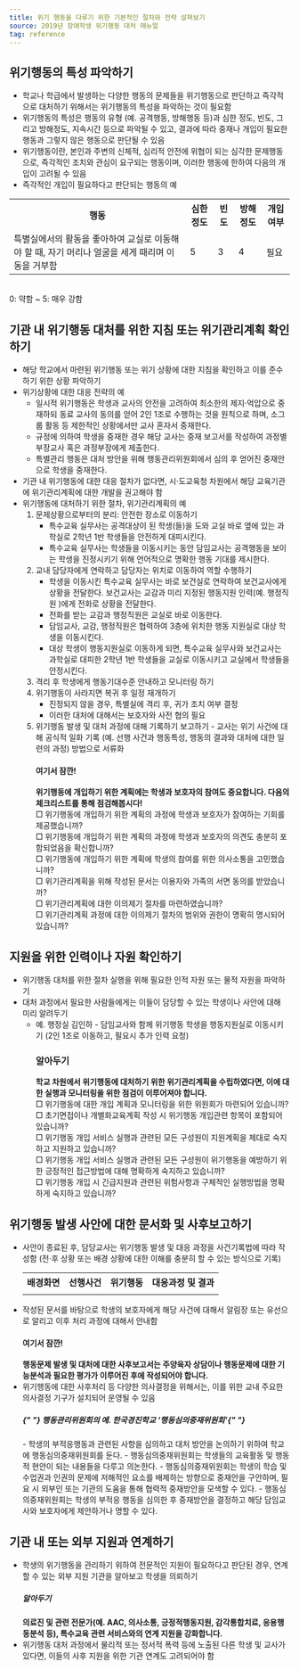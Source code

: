 ```yaml
---
title: 위기 행동을 다루기 위한 기본적인 절차와 전략 살펴보기
source: 2019년 장애학생 위기행동 대처 매뉴얼
tag: reference
---
```


## 위기행동의 특성 파악하기

- 학교나 학급에서 발생하는 다양한 행동의 문제들을 위기행동으로 판단하고 즉각적으로 대처하기 위해서는 위기행동의 특성을 파악하는 것이 필요함
- 위기행동의 특성은 행동의 유형 (예. 공격행동, 방해행동 등)과 심한 정도, 빈도, 그리고 방해정도, 지속시간 등으로 파악될 수 있고, 결과에 따라 중재나 개입이 필요한 행동과 그렇지 않은 행동으로 판단될 수 있음
- 위기행동이란, 본인과 주변의 신체적, 심리적 안전에 위협이 되는 심각한 문제행동으로, 즉각적인 조치와 관심이 요구되는 행동이며, 이러한 행동에 한하여 다음의 개입이 고려될 수 있음
- 즉각적인 개입이 필요하다고 판단되는 행동의 예

<table
  style={{
    borderCollapse: "collapse",
    padding: "10px",
    border: "1px solid black",
    width: "100%",
    margin: "30px"
  }}
>
  <tr>
    <th style={{ borderCollapse: "collapse", border: "1px solid black" }}>
      행동
    </th>
    <th style={{ borderCollapse: "collapse", border: "1px solid black" }}>
      심한정도
    </th>
    <th style={{ borderCollapse: "collapse", border: "1px solid black" }}>
      빈도
    </th>
    <th style={{ borderCollapse: "collapse", border: "1px solid black" }}>
      방해정도
    </th>
    <th style={{ borderCollapse: "collapse", border: "1px solid black" }}>
      개입여부
    </th>
  </tr>
  <tr>
    <td
      style={{
        borderCollapse: "collapse",
        border: "1px solid black",
        textAlign: "center",
      }}
    >
      특별실에서의 활동을 좋아하여 교실로 이동해야 할 때, 자기 머리나 얼굴을
      세게 때리며 이동을 거부함
    </td>
    <td
      style={{
        borderCollapse: "collapse",
        border: "1px solid black",
        textAlign: "center",
      }}
    >
      5
    </td>
    <td
      style={{
        borderCollapse: "collapse",
        border: "1px solid black",
        textAlign: "center",
      }}
    >
      3
    </td>
    <td
      style={{
        borderCollapse: "collapse",
        border: "1px solid black",
        textAlign: "center",
      }}
    >
      4
    </td>
    <td
      style={{
        borderCollapse: "collapse",
        border: "1px solid black",
        textAlign: "center",
      }}
    >
      필요
    </td>
  </tr>
</table>

<br /> 0: 약함 ~ 5: 매우 강함

## 기관 내 위기행동 대처를 위한 지침 또는 위기관리계획 확인하기

- 해당 학교에서 마련된 위기행동 또는 위기 상황에 대한 지침을 확인하고 이를 준수하기 위한 상황 파악하기
- 위기상황에 대한 대응 전략의 예
  - 일시적 위기행동은 학생과 교사의 안전을 고려하여 최소한의 제지·억압으로 중재하되 동료 교사의 동의를 얻어 2인 1조로 수행하는 것을 원칙으로 하며, 소그룹 활동 등 제한적인 상황에서만 교사 혼자서 중재한다.
  - 규정에 의하여 학생을 중재한 경우 해당 교사는 중재 보고서를 작성하여 과정별 부장교사 혹은 과정부장에게 제출한다.
  - 특별관리 행동은 대처 방안을 위해 행동관리위원회에서 심의 후 얻어진 중재안으로 학생을 중재한다.
- 기관 내 위기행동에 대한 대응 절차가 없다면, 시·도교육청 차원에서 해당 교육기관에 위기관리계획에 대한 개발을 권고해야 함
- 위기행동에 대처하기 위한 절차, 위기관리계획의 예
  1. 문제상황으로부터의 분리: 안전한 장소로 이동하기
     - 특수교육 실무사는 공격대상이 된 학생(들)을 도와 교실 바로 옆에 있는 과학실로 2학년 1반 학생들을 안전하게 대피시킨다.
     - 특수교육 실무사는 학생들을 이동시키는 동안 담임교사는 공격행동을 보이는 학생을 진정시키기 위해 언어적으로 명확한 행동 기대를 제시한다.
  2. 교내 담당자에게 연락하고 담당자는 위치로 이동하여 역할 수행하기
     - 학생을 이동시킨 특수교육 실무사는 바로 보건실로 연락하여 보건교사에게 상황을 전달한다. 보건교사는 교감과 미리 지정된 행동지원 인력(예. 행정직원 )에게 전화로 상황을 전달한다.
     - 전화를 받는 교감과 행정직원은 교실로 바로 이동한다.
     - 담임교사, 교감, 행정직원은 협력하여 3층에 위치한 행동 지원실로 대상 학생을 이동시킨다.
     - 대상 학생이 행동지원실로 이동하게 되면, 특수교육 실무사와 보건교사는 과학실로 대피한 2학년 1반 학생들을 교실로 이동시키고 교실에서 학생들을 안정시킨다.
  3. 격리 후 학생에게 행동기대수준 안내하고 모니터링 하기
  4. 위기행동이 사라지면 복귀 후 일정 재개하기
     - 진정되지 않을 경우, 특별실에 격리 후, 귀가 조치 여부 결정
     - 이러한 대처에 대해서는 보호자와 사전 협의 필요
  5. 위기행동 발생 및 대처 과정에 대해 기록하기 보고하기 - 교사는 위기 사건에 대해 공식적 일화 기록 (예. 선행 사건과 행동특성, 행동의 결과와 대처에 대한 일련의 과정) 방법으로 서류화
     <div
       style={{
         padding: "10px 20px",
         backgroundColor: "aliceblue",
         width: "auto",
         borderRadius: "10px",
         margin: "30px"
       }}
     >
       <h4> 여기서 잠깐! </h4>
       <strong>
          위기행동에 개입하기 위한 계획에는 학생과 보호자의 참여도 중요합니다.
          다음의 체크리스트를 통해 점검해봅시다!
       </strong>
       <br /><span style={{fontSize: '0.9em'}}>□ 위기행동에 개입하기 위한 계획의 과정에 학생과 보호자가 참여하는
       기회를 제공했습니까?</span>
       <br /><span style={{fontSize: '0.9em'}}>□ 위기행동에 개입하기 위한 계획의 과정에 학생과 보호자의 의견도 충분히
       포함되었음을 확신합니까?</span>
       <br /><span style={{fontSize: '0.9em'}}>□ 위기행동에 개입하기 위한 계획에 학생의 참여를 위한 의사소통을
       고민했습니까?</span>
       <br /><span style={{fontSize: '0.9em'}}>□ 위기관리계획을 위해 작성된 문서는 이용자와 가족의 서면 동의를 받았습니까?</span>
       <br /><span style={{fontSize: '0.9em'}}>□ 위기관리계획에 대한 이의제기 절차를 마련하였습니까?</span>
       <br /><span style={{fontSize: '0.9em'}}>□ 위기관리계획 과정에 대한 이의제기 절차의 범위와 권한이 명확히 명시되어
       있습니까?</span>
     </div>

## 지원을 위한 인력이나 자원 확인하기

- 위기행동 대처를 위한 절차 실행을 위해 필요한 인적 자원 또는 물적 자원을 파악하기
- 대처 과정에서 필요한 사람들에게는 이들이 담당할 수 있는 학생이나 사안에 대해 미리 알려두기
  - 예. 행정실 김인하 - 담임교사와 함께 위기행동 학생을 행동지원실로 이동시키기 (2인 1조로 이동하고, 필요시 추가 인력 요청)
    <div
      style={{
         padding: "10px 20px",
         backgroundColor: "aliceblue",
         width: "auto",
         borderRadius: "10px",
         margin: "30px"
       }}
    >
      <h3> 알아두기 </h3>
      <strong>
        학교 차원에서 위기행동에 대처하기 위한 위기관리계획을 수립하였다면, 이에
        대한 실행과 모니터링을 위한 점검이 이루어져야 합니다.
      </strong>
      <br /><span style={{fontSize: '0.9em'}}>□ 위기행동에 대한 개입 계획과 모니터링을 위한 위원회가 마련되어
      있습니까?</span>
      <br /><span style={{fontSize: '0.9em'}}>□ 초기면접이나 개별화교육계획 작성 시 위기행동 개입관련 항목이 포함되어
      있습니까?</span>
      <br /><span style={{fontSize: '0.9em'}}>□ 위기행동 개입 서비스 실행과 관련된 모든 구성원이 지원계획을 제대로
      숙지하고 지원하고 있습니까?</span>
      <br /><span style={{fontSize: '0.9em'}}>□ 위기행동 개입 서비스 실행과 관련된 모든 구성원이 위기행동을 예방하기
      위한 긍정적인 접근방법에 대해 명확하게 숙지하고 있습니까?</span>
      <br /><span style={{fontSize: '0.9em'}}>□ 위기행동 개입 시 긴급지원과 관련된 위험사항과 구체적인 실행방법을
      명확하게 숙지하고 있습니까?</span>
    </div>

## 위기행동 발생 사안에 대한 문서화 및 사후보고하기

- 사안이 종료된 후, 담당교사는 위기행동 발생 및 대응 과정을 사건기록법에 따라 작성함 (전·후 상황 또는 배경 상황에 대한 이해를 충분히 할 수 있는 방식으로 기록)
  <table
    style={{
      borderCollapse: "collapse",
      padding: "10px",
      border: "1px solid black",
      width: "100%",
      margin: "30px"
    }}
  >
    <tr>
      <th style={{ borderCollapse: "collapse", border: "1px solid black", textAlign: "center"}}>
        배경화면
      </th>
      <th style={{ borderCollapse: "collapse", border: "1px solid black", textAlign: "center" }}>
        선행사건
      </th>
      <th style={{ borderCollapse: "collapse", border: "1px solid black", textAlign: "center" }}>
        위기행동
      </th>
      <th style={{ borderCollapse: "collapse", border: "1px solid black", textAlign: "center" }}>
        대응과정 및 결과
      </th>
    </tr>
    <tr>
      <td
        style={{
          borderCollapse: "collapse",
          border: "1px solid black",
          height: "100px",
        }}
      ></td>
      <td
        style={{
          borderCollapse: "collapse",
          border: "1px solid black",
          height: "100px",
        }}
      ></td>
      <td
        style={{
          borderCollapse: "collapse",
          border: "1px solid black",
          height: "100px",
        }}
      ></td>
      <td
        style={{
          borderCollapse: "collapse",
          border: "1px solid black",
          height: "100px",
        }}
      ></td>
    </tr>
  </table>
- 작성된 문서를 바탕으로 학생의 보호자에게 해당 사건에 대해서 알림장 또는 유선으로 알리고 이후 처리 과정에 대해서 안내함
  <div
    style={{
         padding: "10px 20px",
         backgroundColor: "aliceblue",
         width: "auto",
         borderRadius: "10px",
         margin: "30px"
       }}
  >
    <h4> 여기서 잠깐! </h4>
    <strong>
      행동문제 발생 및 대처에 대한 사후보고서는 주양육자 상담이나 행동문제에
      대한 기능분석과 필요한 평가가 이루어진 후에 작성되어야 합니다.
    </strong>
  </div>
- 위기행동에 대한 사후처리 등 다양한 의사결정을 위해서는, 이를 위한 교내 주요한 의사결정 기구가 설치되어 운영될 수 있음
  <div
    style={{
         padding: "10px 20px",
         backgroundColor: "aliceblue",
         width: "auto",
         borderRadius: "10px",
         margin: "30px"
       }}
  >
    <h5>
      {" "}
      <span style={{ color: "skyblue" }}>행동관리위원회의 예.</span> 한국경진학교
      ‘행동심의중재위원회’{" "}
    </h5>
    - 학생의 부적응행동과 관련된 사항을 심의하고 대처 방안을 논의하기 위하여 학교에
    행동심의중재위원회를 둔다. - 행동심의중재위원회는 학생들의 교육활동 및 행동적
    현안이 되는 내용들을 다루고 의논한다. - 행동심의중재위원회는 학생의 학습 및 수업권과
    인권의 문제에 저해적인 요소를 배제하는 방향으로 중재안을 구안하며, 필요 시 외부인
    또는 기관의 도움을 통해 협력적 중재방안을 모색할 수 있다. - 행동심의중재위원회는
    학생의 부적응 행동을 심의한 후 중재방안을 결정하고 해당 담임교사와 보호자에게
    제안하거나 명할 수 있다.
  </div>

## 기관 내 또는 외부 지원과 연계하기

- 학생의 위기행동을 관리하기 위하여 전문적인 지원이 필요하다고 판단된 경우, 연계할 수 있는 외부 지원 기관을 알아보고 학생을 의뢰하기
  <div
    style={{
         padding: "10px 20px",
         backgroundColor: "aliceblue",
         width: "auto",
         borderRadius: "10px",
         margin: "30px"
       }}
  >
    <h5>알아두기</h5>
    <strong>
      의료진 및 관련 전문가(예. AAC, 의사소통, 긍정적행동지원, 감각통합치료,
      응용행동분석 등), 특수교육 관련 서비스와의 연계 지원을 강화합니다.
    </strong>
  </div>
- 위기행동 대처 과정에서 물리적 또는 정서적 폭력 등에 노출된 다른 학생 및 교사가 있다면, 이들의 사후 지원을 위한 기관 연계도 고려되어야 함
